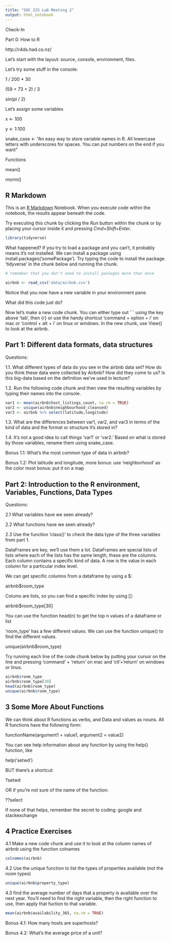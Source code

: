 ```yaml
---
title: "SOC 225 Lab Meeting 2"
output: html_notebook
---
```


Check-In

Part 0: How to R

http://r4ds.had.co.nz/


Let's start with the layout: source, console, environment, files.

Let's try some stuff in the console:

1 / 200 * 30

(59 + 73 + 2) / 3

sin(pi / 2)

Let's assign some variables

x <- 100

y <- 1:100

snake_case <- "An easy way to store variable names in R. All lowercase letters with underscores for spaces. You can put numbers on the end if you want"

Functions

mean()

rnorm()

## R Markdown

This is an [R Markdown](http://rmarkdown.rstudio.com) Notebook. When you execute code within the notebook, the results appear beneath the code. 

Try executing this chunk by clicking the *Run* button within the chunk or by placing your cursor inside it and pressing *Cmd+Shift+Enter*. 

```r
library(tidyverse)
```

What happened?
If you try to load a package and you can't, it probably means it's not installed. We can install a package using install.packages('somePackage'). Try typing the code to install the package 'tidyverse' in the chunk below and running the chunk.

```r
# remember that you don't need to install packages more than once
```


```r
airbnb <- read_csv('data/airbnb.csv')
```

Notice that you now have a new variable in your environment pane.

What did this code just do?

Now let's make a new code chunk. You can either type out ``` using the key above 'tab', then {r} or use the handy shortcut 'command + option + i' on mac or 'control + alt + i' on linux or windows. In the new chunk, use View() to look at the airbnb.



## Part 1: Different data formats, data structures

Questions: 

1.1. What different types of data do you see in the airbnb data set? How do you think these data were collected by Airbnb? How did they come to us? Is this big-data based on the definition we've used in lecture?

1.2. Run the following code chunk and then view the resulting variables by typing their names into the console.

```r
var1 <- mean(airbnb$host_listings_count, na.rm = TRUE)
var2 <- unique(airbnb$neighbourhood_cleansed)
var3 <- airbnb %>% select(latitude,longitude)
```

1.3. What are the differences between var1, var2, and var3 in terms of the kind of data and the format or structure it's stored in?

1.4. It's not a good idea to call things 'var1' or 'var2.' Based on what is stored by those variables, rename them using snake_case.

Bonus 1.1: What's the most common type of data in airbnb?

Bonus 1.2: Plot latitude and longitude, more bonus: use 'neighborhood' as the color most bonus: put it on a map


## Part 2: Introduction to the R environment, Variables, Functions, Data Types

Questions:

2.1 What variables have we seen already?

2.2 What functions have we seen already?

2.3 Use the function 'class()' to check the data type of the three variables from part 1.

DataFrames are key, we'll use them a lot. DataFrames are special lists of lists where each of the lists has the same length, these are the columns. Each column contains a specific kind of data. A row is the value in each column for a particular index level. 

We can get specific columns from a dataframe by using a $:

airbnb$room_type

Colums are lists, so you can find a specific index by using []:

airbnb$room_type[30]

You can use the function head(n) to get the top n values of a dataframe or list

'room_type' has a few different values. We can use the function unique() to find the different values.

unique(airbnb$room_type)

Try running each line of the code chunk below by putting your cursor on the line and pressing 'command' + 'return' on mac and 'ctl'+'return' on windows or linux.

```r
airbnb$room_type
airbnb$room_type[30]
head(airbnb$room_type)
unique(airbnb$room_type)
```


## 3 Some More About Functions
We can think about R functions as verbs, and Data and values as nouns. All R functions have the following form:

functionName(argument1 = value1, argument2 = value2)

You can see help information about any function by using the help() function, like

help('setwd') 

BUT there's a shortcut:

?setwd

OR if you're not sure of the name of the function:

??select

If none of that helps, remember the secret to coding: google and stackexchange


## 4 Practice Exercises

4.1 Make a new code chunk and use it to look at the column names of airbnb using the function colnames
```r
colnames(airbnb)
```

4.2 Use the unique function to list the types of properties available (not the room types)

```r
unique(airbnb$property_type)
```


4.3 find the average number of days that a property is available over the next year. You'll need to find the right variable, then the right function to use, then apply that fuction to that variable.

```r
mean(airbnb$availability_365, na.rm = TRUE)
```


Bonus 4.1: How many hosts are superhosts?



Bonus 4.2: What's the average price of a unit?


